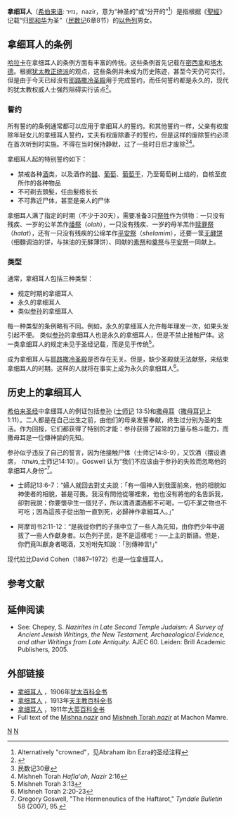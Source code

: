 {{Refimprove|time=2021-09-08T11:14:09+00:00}}
'''拿细耳人'''（[[希伯来语|希伯来语]]: נזיר，nazir，意为“神圣的”或“分开的”<ref>Alternatively "crowned"，见Abraham ibn Ezra的圣经注释</ref>）是指根据《[[聖經|聖經]]》记载“归[[耶和华|耶和华]]为圣”（[[民数记|民数记]]6章8节）的[[以色列|以色列]]男女。

== 拿细耳人的条例 ==
[[哈拉卡|哈拉卡]]在拿细耳人的条例方面有丰富的传统。这些条例首先记载在[[密西拿|密西拿]]和[[塔木德|塔木德]]。根据[[犹太教正统派|犹太教正统派]]的观点，这些条例并未成为历史陈迹，甚至今天仍可实行。但是由于今天已经没有[[耶路撒冷圣殿|耶路撒冷圣殿]]用于完成誓约，而任何誓约都是永久的，现代的犹太教权威人士强烈阻碍实行该点<ref>{{cite web |url=http://www.askmoses.com/article.html?h=267&o=232 |title=What is a nazir? |accessdate=2007-08-09 |last=Hecht |first=Mendy |authorlink= |coauthors= |date= |year= |month= |format= |work= |publisher=Ask Moses |pages= |language= |archiveurl=https://web.archive.org/web/20071223005539/http://www.askmoses.com/article.html?h=267&o=232 |archivedate=2007-12-23 |quote= |dead-url=no }}</ref>。

=== 誓约 ===
所有誓约的条例通常都可以应用于拿细耳人的誓约。和其他誓约一样，父亲有权废除年轻女儿的拿细耳人誓约，丈夫有权废除妻子的誓约，但是这样的废除誓约必须在首次听到时实施。不得在当时保持静默，过了一些时日后才废除<ref>民数记30章</ref><ref>Mishneh Torah ''Hafla'ah'', ''Nazir'' 2:16</ref>。

拿细耳人起的特别誓约如下：

* 禁戒各种[[酒|酒]]类，以及酒作的[[醋|醋]]、[[葡萄|葡萄]]、[[葡萄干|葡萄干]]，乃至葡萄树上结的，自核至皮所作的各种物品
* 不可剃去頭髮，任由髮绺长长
* 不可靠近尸体，甚至是亲人的尸体

拿细耳人满了指定的时期（不少于30天），需要准备3只[[祭牲|祭牲]]作为供物：一只没有残疾、一岁的公羊羔作[[燔祭|燔祭]]（''olah''），一只没有残疾、一岁的母羊羔作[[赎罪祭|赎罪祭]]（''hatat''），还有一只没有残疾的公绵羊作[[平安祭|平安祭]]（''shelamim''），还要一筐[[无酵饼|无酵饼]]（细麵调油的饼，与抹油的无酵薄饼）、同献的[[素祭|素祭]]和[[奠祭|奠祭]]与[[平安祭|平安祭]]一同献上。
=== 类型 ===
通常，拿细耳人包括三种类型：
* 规定时期的拿细耳人
* 永久的拿细耳人
* 类似[[参孙|参孙]]的拿细耳人

每一种类型的条例略有不同。例如，永久的拿细耳人允许每年理发一次，如果头发引起不便。 类似[[参孙|参孙]]的拿细耳人也是永久的拿细耳人，但是不禁止接触尸体。这一类拿细耳人的规定未见于圣经记载，而是见于传统<ref>Mishneh Torah 3:13</ref>。

成为拿细耳人与[[耶路撒冷圣殿|耶路撒冷圣殿]]是否存在无关。但是，缺少圣殿就无法献祭，来结束拿细耳人的时期。这样的人就将在事实上成为永久的拿细耳人<ref>Mishneh Torah 2:20-23</ref>。

== 历史上的拿细耳人 ==
[[希伯来圣经|希伯来圣经]]中拿细耳人的例证包括[[参孙|参孙]] ([[士师记|士师记]] 13:5)和[[撒母耳|撒母耳]]（[[撒母耳记|撒母耳记]]上1:11）。二人都是在自己出生之前，由他们的母亲发誓奉献，终生过分别为圣的生活。作为回报，它们都获得了特别的才能：参孙获得了超常的力量与格斗能力，而撒母耳是一位傳神諭的先知。

参孙似乎违反了自己的誓言，因为他接触尸体（士师记14:8-9），又饮酒（摆设酒席， משׁתה,士师记14:10）。Goswell 认为“我们不应该由于参孙的失败而忽略他的拿细耳人身份”<ref>Gregory Goswell, "The Hermeneutics of the Haftarot," ''Tyndale Bulletin'' 58 (2007), 95.</ref>。

* 士師記13:6-7：“婦人就回去對丈夫說：「有一個神人到我面前來，他的相貌如神使者的相貌，甚是可畏。我沒有問他從哪裡來，他也沒有將他的名告訴我，卻對我說：你要懷孕生一個兒子，所以清酒濃酒都不可喝，一切不潔之物也不可吃；因為這孩子從出胎一直到死，必歸神作拿細耳人。」”

* 阿摩司书2:11-12：“是我從你們的子孫中立了一些人為先知，由你們少年中選拔了一些人作獻身者。以色列子民，是不是這樣呢﹖──上主的斷語。但是，你們竟叫獻身者喝酒，又吩咐先知說：「別傳神言!」”

现代拉比David Cohen（1887–1972）也是一位拿细耳人。

== 参考文献 ==
<references/>

== 延伸阅读 ==
* See: Chepey, S. ''Nazirites in Late Second Temple Judaism: A Survey of Ancient Jewish Writings, the New Testament, Archaeological Evidence, and other Writings from Late Antiquity.'' AJEC 60. Leiden: Brill Academic Publishers, 2005.
<references />

== 外部链接 ==
* [http://www.jewishencyclopedia.com/view.jsp?artid=142&letter=N 拿细耳人] {{Wayback|url=http://www.jewishencyclopedia.com/view.jsp?artid=142&letter=N |date=20111020074250 }}，1906年[[犹太百科全书|犹太百科全书]]
* [http://www.newadvent.org/cathen/10727a.htm 拿细耳人] {{Wayback|url=http://www.newadvent.org/cathen/10727a.htm |date=20210211075234 }}，1913年[[天主教百科全书|天主教百科全书]]
* [https://web.archive.org/web/20080120033058/http://encyclopedia.jrank.org/NAN_NEW/NAZARITE.html 拿细耳人] ，1911年[[大英百科全书|大英百科全书]]
* Full text of the [http://www.mechon-mamre.org/b/h/h34.htm Mishna ''nazir''] {{Wayback|url=http://www.mechon-mamre.org/b/h/h34.htm |date=20160106214438 }} and [http://www.mechon-mamre.org/i/63.htm Mishneh Torah ''nazir''] {{Wayback|url=http://www.mechon-mamre.org/i/63.htm |date=20200722184917 }} at Machon Mamre.

[[Category:圣经人物|N]]
[[Category:誓词|N]]